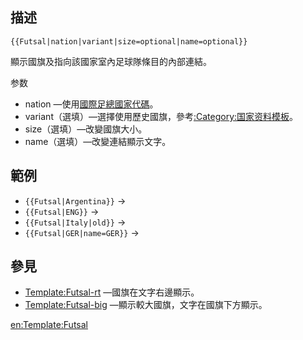 <noinclude>{{Template doc page viewed directly}}</noinclude>
==描述==
<tt><nowiki>{{Futsal|nation|variant|size=optional|name=optional}}</nowiki></tt>

顯示國旗及指向該國家室內足球隊條目的內部連結。
;参数
*nation —使用[[國際足總國家代碼列表|國際足總國家代碼]]。
*variant（選填）—選擇使用歷史國旗，參考[[:Category:国家资料模板]]。
*size（選填）—改變國旗大小。
*name（選填）—改變連結顯示文字。

==範例==
*<tt><nowiki>{{Futsal|Argentina}}</nowiki></tt> → {{Futsal|Argentina}}
*<tt><nowiki>{{Futsal|ENG}}</nowiki></tt> → {{Futsal|ENG}}
*<tt><nowiki>{{Futsal|Italy|old}}</nowiki></tt> → {{Futsal|Italy|old}}
*<tt><nowiki>{{Futsal|GER|name=GER}}</nowiki></tt> → {{Futsal|GER|name=GER}}
==參見==
*[[Template:Futsal-rt]] —國旗在文字右邊顯示。
*[[Template:Futsal-big]] —顯示較大國旗，文字在國旗下方顯示。



<includeonly>

[[Category:足球模板|{{PAGENAME}}]]
[[Category:国旗模板|{{PAGENAME}}]]

[[en:Template:Futsal]]
</includeonly>
